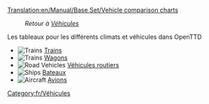 [[Translation:en/Manual/Base Set/Vehicle comparison charts]]

:''Retour à [[fr/Manual/Véhicules|Véhicules]]''

Les tableaux pour les différents climats et véhicules dans OpenTTD

*[[File:en/Manual html m16a497ce.png|Trains]] [[fr/Manual/Base Set/Trains/Comparaison ferroviaire|Trains]]
*[[File:en/Manual html m16a497ce.png|Trains]] [[fr/Manual/Base Set/Trains/Comparaison des wagons|Wagons]]
*[[File:en/Manual html m3518e48c.png|Road Vehicles]] [[fr/Manual/Base Set/Road Vehicles/Comparaison routière|Véhicules routiers]]
*[[File:en/Manual html 53123a33.png|Ships]] [[fr/Manual/Base Set/Ships/Comparaison navale|Bateaux]]
*[[File:en/Manual html 442702e6.png|Aircraft]] [[fr/Manual/Base Set/Aircraft/Comparaison aérienne|Avions]]

[[Category:fr/Véhicules]]